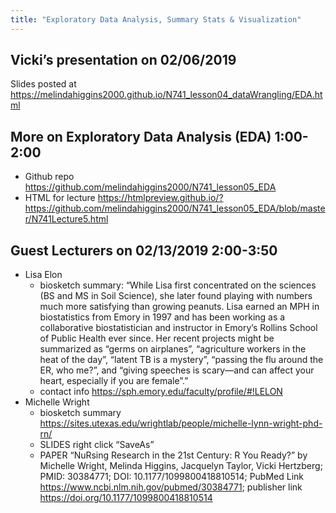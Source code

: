 ```yaml
---
title: "Exploratory Data Analysis, Summary Stats & Visualization"
---
```


## Vicki's presentation on 02/06/2019

Slides posted at [https://melindahiggins2000.github.io/N741_lesson04_dataWrangling/EDA.html](https://melindahiggins2000.github.io/N741_lesson04_dataWrangling/EDA.html)

## More on Exploratory Data Analysis (EDA) 1:00-2:00

* Github repo [https://github.com/melindahiggins2000/N741_lesson05_EDA](https://github.com/melindahiggins2000/N741_lesson05_EDA)
* HTML for lecture [https://htmlpreview.github.io/?https://github.com/melindahiggins2000/N741_lesson05_EDA/blob/master/N741Lecture5.html](https://htmlpreview.github.io/?https://github.com/melindahiggins2000/N741_lesson05_EDA/blob/master/N741Lecture5.html)

## Guest Lecturers on 02/13/2019 2:00-3:50

* Lisa Elon
    - biosketch summary: "While Lisa first concentrated on the sciences (BS and MS in Soil Science), she later found playing with numbers much more satisfying than growing peanuts. Lisa earned an MPH in biostatistics from Emory in 1997 and has been working as a collaborative biostatistician and instructor in Emory’s Rollins School of Public Health ever since. Her recent projects might be summarized as “germs on airplanes”, “agriculture workers in the heat of the day”, “latent TB is a mystery”, “passing the flu around the ER, who me?”, and “giving speeches is scary—and can affect your heart, especially if you are female”."
    - contact info [https://sph.emory.edu/faculty/profile/#!LELON](https://sph.emory.edu/faculty/profile/#!LELON)
* Michelle Wright
    - biosketch summary [https://sites.utexas.edu/wrightlab/people/michelle-lynn-wright-phd-rn/](https://sites.utexas.edu/wrightlab/people/michelle-lynn-wright-phd-rn/)
    - SLIDES []() right click "SaveAs"
    - PAPER "NuRsing Research in the 21st Century: R You Ready?" by Michelle Wright, Melinda Higgins, Jacquelyn Taylor, Vicki Hertzberg; PMID: 30384771; DOI: 10.1177/1099800418810514; PubMed Link [https://www.ncbi.nlm.nih.gov/pubmed/30384771](https://www.ncbi.nlm.nih.gov/pubmed/30384771); publisher link [https://doi.org/10.1177/1099800418810514](https://doi.org/10.1177/1099800418810514)
